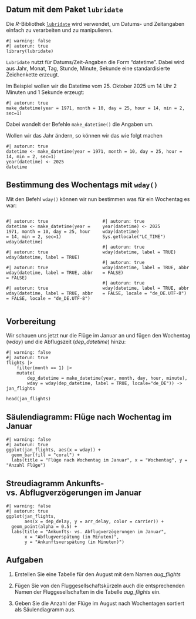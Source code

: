<!--

# Das Tidyverse - lubridate

-->

## Datum mit dem Paket `lubridate`

Die _R_-Bibliothek [`lubridate`](http://lubridate.tidyverse.org) wird verwendet, um Datums- und Zeitangaben einfach zu verarbeiten und zu manipulieren. 

```webr-r
#| warning: false
#| autorun: true
library(lubridate)
```

`Lubridate` nutzt für Datums/Zeit-Angaben die Form "datetime". Dabei wird aus Jahr, Monat, Tag, Stunde, Minute, Sekunde eine standardisierte Zeichenkette erzeugt.

Im Beispiel wollen wir die Datetime vom 25. Oktober 2025 um 14 Uhr 2 Minuten und 1 Sekunde erzeugt:

```webr-r
#| autorun: true
make_datetime(year = 1971, month = 10, day = 25, hour = 14, min = 2, sec=1)
```

Dabei wandelt der Befehle `make_datetime()` die Angaben um.

Wollen wir das Jahr ändern, so können wir das wie folgt machen

```webr-r
#| autorun: true
datetime <- make_datetime(year = 1971, month = 10, day = 25, hour = 14, min = 2, sec=1)
year(datetime) <- 2025
datetime
```



## Bestimmung des Wochentags mit `wday()`

Mit den Befehl `wday()` können wir nun bestimmen was für ein Wochentag es war:

::: {.columns}
::: {.column width="49%"}
```webr-r
#| autorun: true
datetime <- make_datetime(year = 1971, month = 10, day = 25, hour = 14, min = 2, sec=1)
wday(datetime)
```
```webr-r
#| autorun: true
wday(datetime, label = TRUE)
```
```webr-r
#| autorun: true
wday(datetime, label = TRUE, abbr = FALSE)
```
```webr-r
#| autorun: true
wday(datetime, label = TRUE, abbr = FALSE, locale = "de_DE.UTF-8")
```
:::
::: {.column width="49%"}
```webr-r
#| autorun: true
year(datetime) <- 2025
wday(datetime)
Sys.getlocale("LC_TIME")
```
```webr-r
#| autorun: true
wday(datetime, label = TRUE)
```
```webr-r
#| autorun: true
wday(datetime, label = TRUE, abbr = FALSE)
```
```webr-r
#| autorun: true
wday(datetime, label = TRUE, abbr = FALSE, locale = "de_DE.UTF-8")
```

:::
:::


## Vorbereitung

Wir schauen uns jetzt nur die Flüge im Januar an und fügen den Wochentag (*wday*) und die Abflugszeit (*dep_datetime*) hinzu:

```webr-r
#| warning: false
#| autorun: true
flights |> 
    filter(month == 1) |>
    mutate(
        dep_datetime = make_datetime(year, month, day, hour, minute),
        wday = wday(dep_datetime, label = TRUE, locale="de_DE")) -> jan_flights

head(jan_flights)
```


## Säulendiagramm: Flüge nach Wochentag im Januar

```webr-r
#| warning: false
#| autorun: true
ggplot(jan_flights, aes(x = wday)) +
  geom_bar(fill = "coral") +
  labs(title = "Flüge nach Wochentag im Januar", x = "Wochentag", y = "Anzahl Flüge")
```


## Streudiagramm Ankunfts- vs. Abflugverzögerungen im Januar

```webr-r
#| warning: false
#| autorun: true
ggplot(jan_flights, 
       aes(x = dep_delay, y = arr_delay, color = carrier)) +
  geom_point(alpha = 0.5) +
  labs(title = "Ankunfts- vs. Abflugverzögerungen im Januar", 
       x = "Abflugverspätung (in Minuten)", 
       y = "Ankunftsverspätung (in Minuten)")
```


## Aufgaben {.Übung}

1. Erstellen Sie eine Tabelle für den August mit dem Namen *aug_flights*

2. Fügen Sie von den Fluggesellschaftskürzeln auch die entsprechenden Namen der Fluggesellschaften in die Tabelle *aug_flights* ein.

3. Geben Sie die Anzahl der Flüge im August nach Wochentagen sortiert als Säulendiagramm aus.

